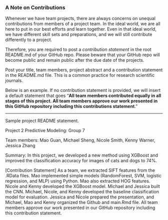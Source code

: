 ### A Note on Contributions

Whenever we have team projects, there are always concerns on unequal contributions from members of a project team. In the ideal world, we are all here to put in our best efforts and learn together. Even in that ideal world, we have different skill sets and preparations, and we will still contribute differently to a project. 

Therefore, you are required to post a *contribution statement* in the root README.md of your GitHub repo. Please beware that your GitHub repo will become public and remain public after the due date of the projects. 

Post your title, team members, project abstract and a contribution statement in the README.md file.  This is a common practice for research scientific journals. 

Below is an example. If no contribution statement is provided, we will insert a default statement that goes "**All team members contributed equally in all stages of this project. All team members approve our work presented in this GitHub repository including this contributions statement**. "

---
Sample project README statement.

Project 2 Predictive Modeling: Group 7

Team members: Mao Guan, Michael Sheng, Nicole Smith, Kenny Warner, Jessica Zhang

Summary: In this project, we developed a new method using XGBoost and improved the classification accuracy for images of cats and dogs to 74%. 

[Contribution Statement] As a team, we extracted SIFT features from the .RData files. Mao implemented simple models (RandomForest, SVM, logistic regression, and MLP) using Python. Mao also extracted HOG features. Nicole and Kenny developed the XGBoost model. Michael and Jessica built the CNN. Michael, Nicole, and Kenny developed the baseline classification model for evaluation. Jessica and Nicole prepared the presentation, and Michael, Mao and Kenny organized the Github and main.Rmd file. All team members approve our work presented in our GitHub repository including this contribution statement.
